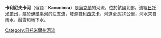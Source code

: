 {{coord|50|6|52|N|29|40|9.3|E|display=title}}

'''卡利尼夫卡河'''（俄語：'''Калинівка'''）是[[烏克蘭|烏克蘭]]的河流，位於該國北部，流經[[日托米爾州|日托米爾州]]，屬於[[伊爾平河|伊爾平河]]的左支流，發源自[[利西夫卡|利西夫卡]]，河道全長20公里，河水來自雨水、融雪和地下水。

{{DEFAULTSORT:Калинівка (притока Ірпеня)}}
[[Category:日托米爾州河流|Category:日托米爾州河流]]


{{Ukraine-river-stub}}
